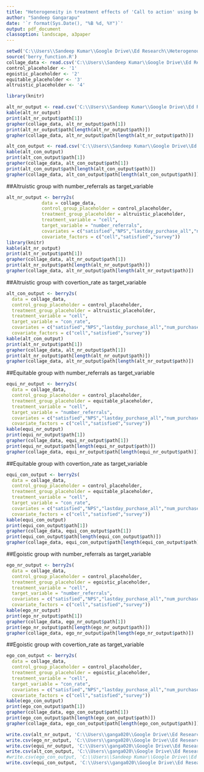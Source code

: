 ```yaml
---
title: "Heterogeneity in treatment effects of 'Call to action' using berry-2s method"
author: "Sandeep Gangarapu"
date: '`r format(Sys.Date(), "%B %d, %Y")`'
output: pdf_document
classoption: landscape, a3paper
---
```



```r
setwd('C:\\Users\\Sandeep Kumar\\Google Drive\\Ed Research\\Heterogenous treatment effects\\git_code\\hte')
source('berry_function.R')
collage_data <- read.csv('C:\\Users\\Sandeep Kumar\\Google Drive\\Ed Research\\Heterogenous treatment effects\\collage_treatment_effect.csv')
control_placeholder <- '1'
egoistic_placeholder <- '2'
equitable_placeholder <- '3'
altruistic_placeholder <- '4' 
```
```r
library(knitr)

alt_nr_output <- read.csv('C:\\Users\\Sandeep Kumar\\Google Drive\\Ed Research\\Heterogenous treatment effects\\alt_nr_output.csv')
kable(alt_nr_output)
print(alt_nr_output$path[1])
grapher(collage_data, alt_nr_output$path[1])
print(alt_nr_output$path[length(alt_nr_output$path)])
grapher(collage_data, alt_nr_output$path[length(alt_nr_output$path)])

alt_con_output <- read.csv('C:\\Users\\Sandeep Kumar\\Google Drive\\Ed Research\\Heterogenous treatment effects\\alt_con_output.csv')
kable(alt_con_output)
print(alt_con_output$path[1])
grapher(collage_data, alt_con_output$path[1])
print(alt_con_output$path[length(alt_con_output$path)])
grapher(collage_data, alt_con_output$path[length(alt_con_output$path)])

```

##Altruistic group with number_referrals as target_variable
```r
alt_nr_output <- berry2s(
             data = collage_data,
             control_group_placeholder = control_placeholder,
             treatment_group_placeholder = altruistic_placeholder,
             treatment_variable = "cell",
             target_variable = "number_referrals",
             covariates = c("satisfied","NPS","lastday_purchase_all","num_purchase_all","money_spend_all","survey"),
             covariate_factors = c("cell","satisfied","survey"))
library(knitr)
kable(alt_nr_output)
print(alt_nr_output$path[1])
grapher(collage_data, alt_nr_output$path[1])
print(alt_nr_output$path[length(alt_nr_output$path)])
grapher(collage_data, alt_nr_output$path[length(alt_nr_output$path)])
```

##Altruistic group with covertion_rate as target_variable
```r
alt_con_output <- berry2s(
  data = collage_data,
  control_group_placeholder = control_placeholder,
  treatment_group_placeholder = altruistic_placeholder,
  treatment_variable = "cell",
  target_variable = "con_rate",
  covariates = c("satisfied","NPS","lastday_purchase_all","num_purchase_all","money_spend_all","survey"),
  covariate_factors = c("cell","satisfied","survey"))
kable(alt_con_output)
print(alt_nr_output$path[1])
grapher(collage_data, alt_nr_output$path[1])
print(alt_nr_output$path[length(alt_nr_output$path)])
grapher(collage_data, alt_nr_output$path[length(alt_nr_output$path)])
```


##Equitable group with number_referrals as target_variable
```r
equi_nr_output <- berry2s(
  data = collage_data,
  control_group_placeholder = control_placeholder,
  treatment_group_placeholder = equitable_placeholder,
  treatment_variable = "cell",
  target_variable = "number_referrals",
  covariates = c("satisfied","NPS","lastday_purchase_all","num_purchase_all","money_spend_all","survey"),
  covariate_factors = c("cell","satisfied","survey"))
kable(equi_nr_output)
print(equi_nr_output$path[1])
grapher(collage_data, equi_nr_output$path[1])
print(equi_nr_output$path[length(equi_nr_output$path)])
grapher(collage_data, equi_nr_output$path[length(equi_nr_output$path)])
```


##Equitable group with covertion_rate as target_variable
```r
equi_con_output <- berry2s(
  data = collage_data,
  control_group_placeholder = control_placeholder,
  treatment_group_placeholder = equitable_placeholder,
  treatment_variable = "cell",
  target_variable = "con_rate",
  covariates = c("satisfied","NPS","lastday_purchase_all","num_purchase_all","money_spend_all","survey"),
  covariate_factors = c("cell","satisfied","survey"))
kable(equi_con_output)
print(equi_con_output$path[1])
grapher(collage_data, equi_con_output$path[1])
print(equi_con_output$path[length(equi_con_output$path)])
grapher(collage_data, equi_con_output$path[length(equi_con_output$path)])
```


##Egoistic group with number_referrals as target_variable
```r

ego_nr_output <- berry2s(
  data = collage_data,
  control_group_placeholder = control_placeholder,
  treatment_group_placeholder = egoistic_placeholder,
  treatment_variable = "cell",
  target_variable = "number_referrals",
  covariates = c("satisfied","NPS","lastday_purchase_all","num_purchase_all","money_spend_all","survey"),
  covariate_factors = c("cell","satisfied","survey"))
kable(ego_nr_output)
print(ego_nr_output$path[1])
grapher(collage_data, ego_nr_output$path[1])
print(ego_nr_output$path[length(ego_nr_output$path)])
grapher(collage_data, ego_nr_output$path[length(ego_nr_output$path)])
```

##Egoistic group with covertion_rate as target_variable
```r
ego_con_output <- berry2s(
  data = collage_data,
  control_group_placeholder = control_placeholder,
  treatment_group_placeholder = egoistic_placeholder,
  treatment_variable = "cell",
  target_variable = "con_rate",
  covariates = c("satisfied","NPS","lastday_purchase_all","num_purchase_all","money_spend_all","survey"),
  covariate_factors = c("cell","satisfied","survey"))
kable(ego_con_output)
print(ego_con_output$path[1])
grapher(collage_data, ego_con_output$path[1])
print(ego_con_output$path[length(ego_con_output$path)])
grapher(collage_data, ego_con_output$path[length(ego_con_output$path)])
```


```r
write.csv(alt_nr_output, 'C:\\Users\\ganga020\\Google Drive\\Ed Research\\Heterogenous treatment effects\\alt_nr_output.csv', row.names = FALSE)
write.csv(ego_nr_output, 'C:\\Users\\ganga020\\Google Drive\\Ed Research\\Heterogenous treatment effects\\ego_nr_output.csv', row.names = FALSE)
write.csv(equi_nr_output, 'C:\\Users\\ganga020\\Google Drive\\Ed Research\\Heterogenous treatment effects\\equi_nr_output.csv', row.names = FALSE)
write.csv(alt_con_output, 'C:\\Users\\ganga020\\Google Drive\\Ed Research\\Heterogenous treatment effects\\alt_con_output.csv', row.names = FALSE)
#write.csv(ego_con_output, 'C:\\Users\\Sandeep Kumar\\Google Drive\\Ed Research\\Heterogenous treatment effects\\ego_con_output.csv', row.names = FALSE)
write.csv(equi_con_output, 'C:\\Users\\ganga020\\Google Drive\\Ed Research\\Heterogenous treatment effects\\equi_con_output.csv', row.names = FALSE)
```

